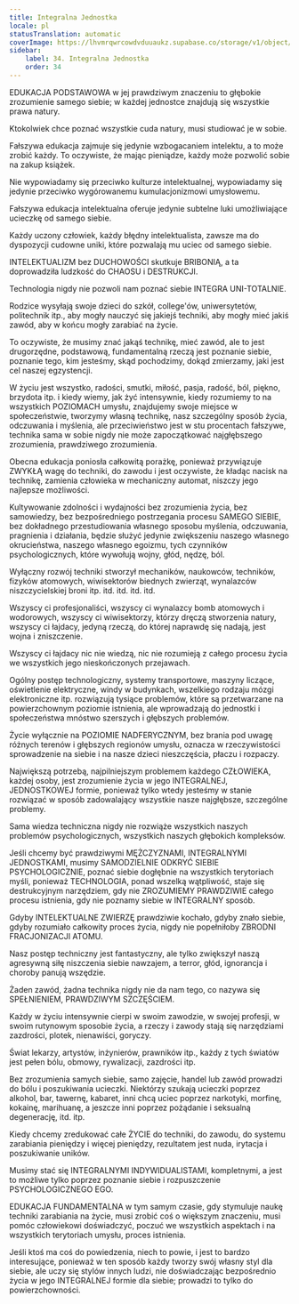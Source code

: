 ```yaml
---
title: Integralna Jednostka
locale: pl
statusTranslation: automatic
coverImage: https://lhvmrqwrcowdvduuaukz.supabase.co/storage/v1/object/public/strapi-uploads/small_cover-educacion-fundamental.webp-2d51a7828a2b1309555be27f7e2a61a0.webp
sidebar:
    label: 34. Integralna Jednostka
    order: 34
---
```

EDUKACJA PODSTAWOWA w jej prawdziwym znaczeniu to głębokie zrozumienie samego siebie; w każdej jednostce znajdują się wszystkie prawa natury.

Ktokolwiek chce poznać wszystkie cuda natury, musi studiować je w sobie.

Fałszywa edukacja zajmuje się jedynie wzbogacaniem intelektu, a to może zrobić każdy. To oczywiste, że mając pieniądze, każdy może pozwolić sobie na zakup książek.

Nie wypowiadamy się przeciwko kulturze intelektualnej, wypowiadamy się jedynie przeciwko wygórowanemu kumulacjonizmowi umysłowemu.

Fałszywa edukacja intelektualna oferuje jedynie subtelne luki umożliwiające ucieczkę od samego siebie.

Każdy uczony człowiek, każdy błędny intelektualista, zawsze ma do dyspozycji cudowne uniki, które pozwalają mu uciec od samego siebie.

INTELEKTUALIZM bez DUCHOWOŚCI skutkuje BRIBONIĄ, a ta doprowadziła ludzkość do CHAOSU i DESTRUKCJI.

Technologia nigdy nie pozwoli nam poznać siebie INTEGRA UNI-TOTALNIE.

Rodzice wysyłają swoje dzieci do szkół, college'ów, uniwersytetów, politechnik itp., aby mogły nauczyć się jakiejś techniki, aby mogły mieć jakiś zawód, aby w końcu mogły zarabiać na życie.

To oczywiste, że musimy znać jakąś technikę, mieć zawód, ale to jest drugorzędne, podstawową, fundamentalną rzeczą jest poznanie siebie, poznanie tego, kim jesteśmy, skąd pochodzimy, dokąd zmierzamy, jaki jest cel naszej egzystencji.

W życiu jest wszystko, radości, smutki, miłość, pasja, radość, ból, piękno, brzydota itp. i kiedy wiemy, jak żyć intensywnie, kiedy rozumiemy to na wszystkich POZIOMACH umysłu, znajdujemy swoje miejsce w społeczeństwie, tworzymy własną technikę, nasz szczególny sposób życia, odczuwania i myślenia, ale przeciwieństwo jest w stu procentach fałszywe, technika sama w sobie nigdy nie może zapoczątkować najgłębszego zrozumienia, prawdziwego zrozumienia.

Obecna edukacja poniosła całkowitą porażkę, ponieważ przywiązuje ZWYKŁĄ wagę do techniki, do zawodu i jest oczywiste, że kładąc nacisk na technikę, zamienia człowieka w mechaniczny automat, niszczy jego najlepsze możliwości.

Kultywowanie zdolności i wydajności bez zrozumienia życia, bez samowiedzy, bez bezpośredniego postrzegania procesu SAMEGO SIEBIE, bez dokładnego przestudiowania własnego sposobu myślenia, odczuwania, pragnienia i działania, będzie służyć jedynie zwiększeniu naszego własnego okrucieństwa, naszego własnego egoizmu, tych czynników psychologicznych, które wywołują wojny, głód, nędzę, ból.

Wyłączny rozwój techniki stworzył mechaników, naukowców, techników, fizyków atomowych, wiwisektorów biednych zwierząt, wynalazców niszczycielskiej broni itp. itd. itd. itd. itd.

Wszyscy ci profesjonaliści, wszyscy ci wynalazcy bomb atomowych i wodorowych, wszyscy ci wiwisektorzy, którzy dręczą stworzenia natury, wszyscy ci łajdacy, jedyną rzeczą, do której naprawdę się nadają, jest wojna i zniszczenie.

Wszyscy ci łajdacy nic nie wiedzą, nic nie rozumieją z całego procesu życia we wszystkich jego nieskończonych przejawach.

Ogólny postęp technologiczny, systemy transportowe, maszyny liczące, oświetlenie elektryczne, windy w budynkach, wszelkiego rodzaju mózgi elektroniczne itp. rozwiązują tysiące problemów, które są przetwarzane na powierzchownym poziomie istnienia, ale wprowadzają do jednostki i społeczeństwa mnóstwo szerszych i głębszych problemów.

Życie wyłącznie na POZIOMIE NADFERYCZNYM, bez brania pod uwagę różnych terenów i głębszych regionów umysłu, oznacza w rzeczywistości sprowadzenie na siebie i na nasze dzieci nieszczęścia, płaczu i rozpaczy.

Największą potrzebą, najpilniejszym problemem każdego CZŁOWIEKA, każdej osoby, jest zrozumienie życia w jego INTEGRALNEJ, JEDNOSTKOWEJ formie, ponieważ tylko wtedy jesteśmy w stanie rozwiązać w sposób zadowalający wszystkie nasze najgłębsze, szczególne problemy.

Sama wiedza techniczna nigdy nie rozwiąże wszystkich naszych problemów psychologicznych, wszystkich naszych głębokich kompleksów.

Jeśli chcemy być prawdziwymi MĘŻCZYZNAMI, INTEGRALNYMI JEDNOSTKAMI, musimy SAMODZIELNIE ODKRYĆ SIEBIE PSYCHOLOGICZNIE, poznać siebie dogłębnie na wszystkich terytoriach myśli, ponieważ TECHNOLOGIA, ponad wszelką wątpliwość, staje się destrukcyjnym narzędziem, gdy nie ZROZUMIEMY PRAWDZIWIE całego procesu istnienia, gdy nie poznamy siebie w INTEGRALNY sposób.

Gdyby INTELEKTUALNE ZWIERZĘ prawdziwie kochało, gdyby znało siebie, gdyby rozumiało całkowity proces życia, nigdy nie popełniłoby ZBRODNI FRACJONIZACJI ATOMU.

Nasz postęp techniczny jest fantastyczny, ale tylko zwiększył naszą agresywną siłę niszczenia siebie nawzajem, a terror, głód, ignorancja i choroby panują wszędzie.

Żaden zawód, żadna technika nigdy nie da nam tego, co nazywa się SPEŁNIENIEM, PRAWDZIWYM SZCZĘŚCIEM.

Każdy w życiu intensywnie cierpi w swoim zawodzie, w swojej profesji, w swoim rutynowym sposobie życia, a rzeczy i zawody stają się narzędziami zazdrości, plotek, nienawiści, goryczy.

Świat lekarzy, artystów, inżynierów, prawników itp., każdy z tych światów jest pełen bólu, obmowy, rywalizacji, zazdrości itp.

Bez zrozumienia samych siebie, samo zajęcie, handel lub zawód prowadzi do bólu i poszukiwania ucieczki. Niektórzy szukają ucieczki poprzez alkohol, bar, tawernę, kabaret, inni chcą uciec poprzez narkotyki, morfinę, kokainę, marihuanę, a jeszcze inni poprzez pożądanie i seksualną degenerację, itd. itp.

Kiedy chcemy zredukować całe ŻYCIE do techniki, do zawodu, do systemu zarabiania pieniędzy i więcej pieniędzy, rezultatem jest nuda, irytacja i poszukiwanie uników.

Musimy stać się INTEGRALNYMI INDYWIDUALISTAMI, kompletnymi, a jest to możliwe tylko poprzez poznanie siebie i rozpuszczenie PSYCHOLOGICZNEGO EGO.

EDUKACJA FUNDAMENTALNA w tym samym czasie, gdy stymuluje naukę techniki zarabiania na życie, musi zrobić coś o większym znaczeniu, musi pomóc człowiekowi doświadczyć, poczuć we wszystkich aspektach i na wszystkich terytoriach umysłu, proces istnienia.

Jeśli ktoś ma coś do powiedzenia, niech to powie, i jest to bardzo interesujące, ponieważ w ten sposób każdy tworzy swój własny styl dla siebie, ale uczy się stylów innych ludzi, nie doświadczając bezpośrednio życia w jego INTEGRALNEJ formie dla siebie; prowadzi to tylko do powierzchowności.
